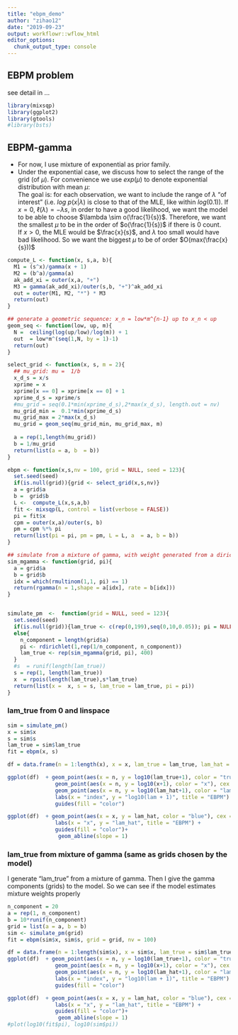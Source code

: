 ```yaml
---
title: "ebpm_demo"
author: "zihao12"
date: "2019-09-23"
output: workflowr::wflow_html
editor_options:
  chunk_output_type: console
---
```


## EBPM problem
see detail in  ...

```r
library(mixsqp)
library(ggplot2)
library(gtools)
#library(bsts)
```


## EBPM-gamma
* For now, I use mixture of exponential as prior family.
* Under the exponential case, we discuss how to select the range of  the grid (of $\mu$). For convenience we use $exp(\mu)$ to denote exponential distribution with mean $\mu$:\
The goal is: for each observation, we want to include the range of $\lambda$ "of  interest" (i.e. $log \ p(x | \lambda)$ is  close to that of the MLE, like within $log(0.1)$). 
If $x = 0$, $\ell(\lambda) = - \lambda s$, in order to  have a good likelihood, we want the model to be able to choose  $\lambda \sim o(\frac{1}{s})$. Therefore, we want the smallest $\mu$ to be  in the order of $o(\frac{1}{s})$ if there  is 0 count.\
If $x > 0$, the MLE would be $\frac{x}{s}$, and $\lambda$ too small would have bad likelihood. So we want the biggest $\mu$ to be of order $O(max(\frac{x}{s}))$


```r
compute_L <- function(x, s,a, b){
  M1 = (s^x)/gamma(x + 1)
  M2 = (b^a)/gamma(a)
  ak_add_xi = outer(x,a, "+")
  M3 = gamma(ak_add_xi)/outer(s,b, "+")^ak_add_xi
  out = outer(M1, M2, "*") * M3
  return(out)
}

## generate a geometric sequence: x_n = low*m^{n-1} up to x_n < up
geom_seq <- function(low, up, m){
  N =  ceiling(log(up/low)/log(m)) + 1
  out  = low*m^(seq(1,N, by = 1)-1)
  return(out)
}

select_grid <- function(x, s, m = 2){
  ## mu_grid: mu =  1/b
  x_d_s = x/s
  xprime = x
  xprime[x == 0] = xprime[x == 0] + 1
  xprime_d_s = xprime/s
  #mu_grid = seq(0.1*min(xprime_d_s),2*max(x_d_s), length.out = nv)
  mu_grid_min =  0.1*min(xprime_d_s)
  mu_grid_max = 2*max(x_d_s)
  mu_grid = geom_seq(mu_grid_min, mu_grid_max, m)
  
  a = rep(1,length(mu_grid))
  b = 1/mu_grid
  return(list(a = a, b  = b))
}

ebpm <- function(x,s,nv = 100, grid = NULL, seed = 123){
  set.seed(seed)
  if(is.null(grid)){grid <- select_grid(x,s,nv)}
  a = grid$a
  b =  grid$b
  L <-  compute_L(x,s,a,b)
  fit <- mixsqp(L, control = list(verbose = FALSE))
  pi = fit$x
  cpm = outer(x,a)/outer(s, b)
  pm = cpm %*% pi
  return(list(pi = pi, pm = pm, L = L, a  = a, b = b))
}
```


```r
## simulate from a mixture of gamma, with weight generated from a dirichlet 
sim_mgamma <- function(grid, pi){
  a = grid$a
  b = grid$b
  idx = which(rmultinom(1,1, pi) == 1)
  return(rgamma(n = 1,shape = a[idx], rate = b[idx]))
}


simulate_pm  <-  function(grid = NULL, seed = 123){
  set.seed(seed)
  if(is.null(grid)){lam_true <- c(rep(0,199),seq(0,10,0.05)); pi = NULL}
  else{
    n_component = length(grid$a)
    pi <- rdirichlet(1,rep(1/n_component, n_component))
    lam_true <- rep(sim_mgamma(grid, pi), 400)
  }
  #s  = runif(length(lam_true))
  s = rep(1, length(lam_true))
  x  = rpois(length(lam_true),s*lam_true)
  return(list(x =  x, s = s, lam_true = lam_true, pi = pi))
}
```

### lam_true from 0 and linspace
```r
sim = simulate_pm()
x = sim$x 
s = sim$s
lam_true = sim$lam_true
fit = ebpm(x, s)

df = data.frame(n = 1:length(x), x = x, lam_true = lam_true, lam_hat = fit$pm)

ggplot(df)  + geom_point(aes(x = n, y = log10(lam_true+1), color = "true"), cex = 0.5) +
               geom_point(aes(x = n, y = log10(x+1), color = "x"), cex = 0.5) +
               geom_point(aes(x = n, y = log10(lam_hat+1), color = "lam_hat"), cex = 0.5) +
               labs(x = "index", y = "log10(lam + 1)", title = "EBPM") +
               guides(fill = "color")

ggplot(df)  + geom_point(aes(x = x, y = lam_hat, color = "blue"), cex = 0.5) +
               labs(x = "x", y = "lam_hat", title = "EBPM") +
               guides(fill = "color")+
                geom_abline(slope = 1)
```


### lam_true from mixture of gamma (same as grids chosen by the model)
I generate "lam_true" from a mixture of gamma. Then I give the gamma components (grids) to the model. So we can see if the model estimates mixture weights properly
```r
n_component = 20
a = rep(1, n_component)
b = 10*runif(n_component)
grid = list(a = a, b = b)
sim <- simulate_pm(grid)
fit = ebpm(sim$x, sim$s, grid = grid, nv = 100)
```

```r
df = data.frame(n = 1:length(sim$x), x = sim$x, lam_true = sim$lam_true, lam_hat = fit$pm)
ggplot(df)  + geom_point(aes(x = n, y = log10(lam_true+1), color = "true"), cex = 0.5) +
               geom_point(aes(x = n, y = log10(x+1), color = "x"), cex = 0.5) +
               geom_point(aes(x = n, y = log10(lam_hat+1), color = "lam_hat"), cex = 0.5) +
               labs(x = "index", y = "log10(lam + 1)", title = "EBPM") +
               guides(fill = "color")

ggplot(df)  + geom_point(aes(x = x, y = lam_hat, color = "blue"), cex = 0.5) +
               labs(x = "x", y = "lam_hat", title = "EBPM") +
               guides(fill = "color")+
                geom_abline(slope = 1)
#plot(log10(fit$pi), log10(sim$pi))
```




















